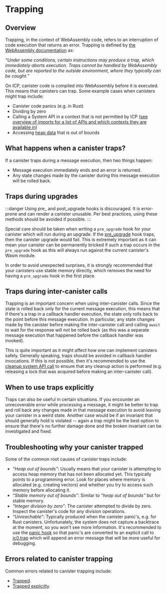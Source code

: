 # Trapping

## Overview


Trapping, in the context of WebAssembly code, refers to an interruption of code execution that returns an error. Trapping is defined by [the WebAssembly documentation](https://webassembly.github.io/spec/core/intro/overview.html) as:


*“Under some conditions, certain instructions may produce a trap, which immediately aborts execution. Traps cannot be handled by WebAssembly code, but are reported to the outside environment, where they typically can be caught.”*


On ICP, canister code is compiled into WebAssembly before it is executed. This means that canisters can trap. Some example cases when canisters might trap include:

- Canister code panics (e.g. in Rust)
- Dividing by zero
- Calling a System API in a context that is not permitted by ICP ([see overview of imports for a list of APIs and which contexts they are available in](/docs/current/references/ic-interface-spec#system-api-imports))
- Accessing [heap data](/docs/current/developer-docs/smart-contracts/maintain/storage) that is out of bounds

## What happens when a canister traps?

If a canister traps during a message execution, then two things happen:

- Message execution immediately ends and an error is returned.
- Any state changes made by the canister during this message execution will be rolled back.

## Traps during upgrades

:::danger
Using pre_ and post_upgrade hooks is discouraged. It is error-prone and can render a canister unusable. Per best practices, using these methods should be avoided if possible.
:::

Special care should be taken when writing a `pre_upgrade` hook for your canister which will run during an upgrade. If the [pre_upgrade](/docs/current/references/ic-interface-spec#system-api-upgrades) hook traps,
then the canister upgrade would fail. This is extremely important as it can mean your canister can be permanently bricked if such a trap occurs
in the `pre_upgrade` hook as this will always run against the current canister's Wasm module.

In order to avoid unexpected surprises, it is strongly recommended that your canisters use stable memory directly, which removes the need for having a `pre_upgrade` hook in the first place.


## Traps during inter-canister calls

Trapping is an important concern when using inter-canister calls. Since the state is rolled back only for the current message execution, this means
that if there's a trap in a callback handler execution, the state only rolls back to the point before this message execution. In particular, any
state changes made by the canister before making the inter-canister call and calling `await` to wait for the response will not be rolled back
(as this was a separate message execution that happened before the callback handler was invoked).


This is quite important as it might affect how one can implement canisters safely. Generally speaking, traps should be avoided in callback handler
invocations. If this is not possible, then it's recommended to use the [cleanup system API call](/docs/current/references/ic-interface-spec#system-api-call) to ensure that any cleanup action is performed (e.g. releasing a lock that was acquired before making an inter-canister call).


## When to use traps explicitly


Traps can also be useful in certain situations. If you encounter an unrecoverable error while processing a message, it might be better to trap and
roll back any changes made in that message execution to avoid leaving your canister in a weird state. Another case would be if an invariant that
should generally hold is violated -- again a trap might be the best option to ensure that there's no further damage done and the broken invariant
can be investigated and fixed.


## Troubleshooting why your canister trapped

Some of the common root causes of canister traps include:

- *“Heap out of bounds”*: Usually means that your canister is attempting to access heap memory that has not been allocated yet. This typically points to a programming error. Look for places where memory is allocated (e.g. creating vectors) and whether you try to access such memory before allocating it.
- *“Stable memory out of bounds”*: Similar to *“heap out of bounds”* but for stable memory.
- *“Integer division by zero”*: The canister attempted to divide by zero. Inspect the canister's code for any division operations.
- *“Unreachable”*: Typically produced when the canister panic's, e.g. for Rust canisters. Unfortunately, the system does not capture a backtrace at the moment, so you won't see more information. It's recommended to use the [panic hook](https://github.com/dfinity/cdk-rs/blob/08cbe397fcbaf62dd1edbec218492f967e80dd00/src/ic-cdk/src/printer.rs#L5) so that panic's are converted to an explicit call to [ic0.trap](/docs/current/references/ic-interface-spec#debugging-aids) which will append an error message that will be more useful for debugging.

## Errors related to canister trapping

Common errors related to canister trapping include:

- [Trapped](/docs/current/references/execution-errors#trapped).
- [Trapped explicitly](/docs/current/references/execution-errors#trapped-explicitly).
